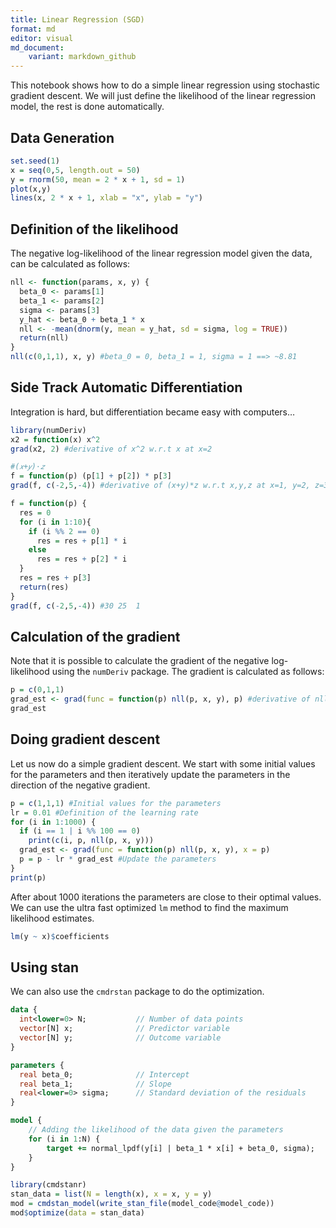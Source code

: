 ```yaml
---
title: Linear Regression (SGD)
format: md
editor: visual
md_document:
    variant: markdown_github
---
```


This notebook shows how to do a simple linear regression using stochastic gradient descent. We will just define the likelihood of the linear regression model, the rest is done automatically.

## Data Generation
```r
set.seed(1)
x = seq(0,5, length.out = 50)
y = rnorm(50, mean = 2 * x + 1, sd = 1)
plot(x,y)
lines(x, 2 * x + 1, xlab = "x", ylab = "y")
```

## Definition of the likelihood

The negative log-likelihood of the linear regression model given the data, can be calculated as follows:
```r
nll <- function(params, x, y) {
  beta_0 <- params[1]
  beta_1 <- params[2]
  sigma <- params[3]
  y_hat <- beta_0 + beta_1 * x 
  nll <- -mean(dnorm(y, mean = y_hat, sd = sigma, log = TRUE))
  return(nll)
}
nll(c(0,1,1), x, y) #beta_0 = 0, beta_1 = 1, sigma = 1 ==> ~8.81
```

## Side Track Automatic Differentiation
Integration is hard, but differentiation became easy with computers… 
```r
library(numDeriv)
x2 = function(x) x^2
grad(x2, 2) #derivative of x^2 w.r.t x at x=2

#(𝑥+𝑦)⋅𝑧
f = function(p) (p[1] + p[2]) * p[3]
grad(f, c(-2,5,-4)) #derivative of (x+y)*z w.r.t x,y,z at x=1, y=2, z=3

f = function(p) {
  res = 0
  for (i in 1:10){
    if (i %% 2 == 0)
      res = res + p[1] * i
    else
      res = res + p[2] * i
  }
  res = res + p[3]
  return(res)
}
grad(f, c(-2,5,-4)) #30 25  1

```

## Calculation of the gradient
Note that it is possible to calculate the gradient of the negative log-likelihood using the `numDeriv` package. The gradient is calculated as follows:

```r
p = c(0,1,1)
grad_est <- grad(func = function(p) nll(p, x, y), p) #derivative of nll w.r.t p
grad_est
```

## Doing gradient descent
Let us now do a simple gradient descent. We start with some initial values for the parameters and then iteratively update the parameters in the direction of the negative gradient. 

```r
p = c(1,1,1) #Initial values for the parameters
lr = 0.01 #Definition of the learning rate
for (i in 1:1000) {
  if (i == 1 | i %% 100 == 0)
    print(c(i, p, nll(p, x, y)))
  grad_est <- grad(func = function(p) nll(p, x, y), x = p)
  p = p - lr * grad_est #Update the parameters
}
print(p)
```

After about 1000 iterations the parameters are close to their optimal values. We can use the ultra fast optimized `lm` method to find the maximum likelihood estimates.

```r
lm(y ~ x)$coefficients
```

## Using stan
We can also use the `cmdrstan` package to do the optimization. 

```stan
data {
  int<lower=0> N;           // Number of data points
  vector[N] x;              // Predictor variable
  vector[N] y;              // Outcome variable
}

parameters {
  real beta_0;              // Intercept
  real beta_1;              // Slope
  real<lower=0> sigma;      // Standard deviation of the residuals
}

model {
    // Adding the likelihood of the data given the parameters
    for (i in 1:N) {
        target += normal_lpdf(y[i] | beta_1 * x[i] + beta_0, sigma);
    }
}
```

```r
library(cmdstanr)
stan_data = list(N = length(x), x = x, y = y)
mod = cmdstan_model(write_stan_file(model_code@model_code))
mod$optimize(data = stan_data)
```

